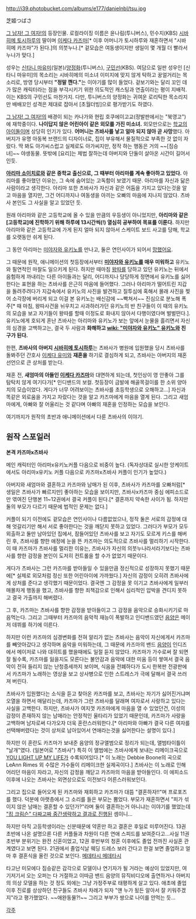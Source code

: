 http://i39.photobucket.com/albums/e177/danielnbl/tsu.jpg

芝姬つばさ

[[그 남자! 그 여자!]]의 등장인물. 
로컬라이징 이름은 윤나림(투니버스), 민수지(KBS)
[[시바히메 토시하루]]의 딸이며 [[이케다 카즈마]][* 이후 어머니가 토시하루와 재혼하면서 "시바히메 카즈마"가 된다.]의 의붓누나.[* 겉모습은 여동생이지만 생일이 몇 개월 더 빨라서 누나가 맞다.]

성우는 [[신타니 마유미]](일본)/[[양정화(성우)|양정화]](투니버스), [[구민선]](KBS). 여담으로 일판 성우인 [신타니 마유미]의 목소리는 시바히메의 미소녀 이미지에 맞지 않게 탁하고 꿍얼거리는 목소리로, 방영 당시부터 '''"정말 깬다."'''는 이야기를 많이 들었다. 겉보기와는 달리 꼬인 데가 많은 캐릭터라는 점을 부각시키기 위한 의도적인 캐스팅과 연출이라는 평이 지배적. 이는 KBS의 구민선도 마찬가지. 다만, 투니버스의 양정화는 귀여운 로리틱한 목소리지만 배배꼬인 성격은 제대로 잡아서 [초월더빙]으로 평가받기도 하였다.

[[그 남자! 그 여자!]]의 배경이 되는 카나가와 현립 호쿠에이고교(정발판에서는 "북영고")에 재학중이다. '''나이답지 않은 어린아이 같은 외모를 가진 미소녀.''' 외모만으로는 [[학교의 아이돌]]이며 상당히 인기가 있다. '''어머니는 츠바사를 낳고 얼마 되지 않아 곧 사망'''했다. 아버지가 유명 아동복 브랜드의 디자이너로, 집이 부유해서 물질적으로 부족한 것 없이 자랐다. 딱 봐도 아가씨스럽고 실제로도 아가씨지만, 정작 하는 행동은 거의 ~~[짐승녀]~~ 야생동물. 뜻밖에 [요리]는 제법 잘하는데 아버지와 단둘이 살아온 시간이 길어서인듯.

'''[[아리마 소이치로]]와 같은 중학교 출신으로, 그 때부터 아리마를 계속 좋아하고 있었다.''' 아리마를 좋아했던 이유는, 그 속에 숨어있는 고독함이 보였기 때문. 아리마를 자신과 닮은 사람이라고 생각한다. 아리마 또한 츠바사가 자신과 같은 어둠을 가지고 있다는것을 알고 마음을 열지만, 그건 어디까지나 여동생을 아끼는 오빠의 마음에 지나지 않았다. 츠바사 본인도 그 사실을 알고 있었던 듯.

원래 아리마와 같은 고등학교에 올 수 있을 만큼의 우등생이 아니었지만, '''아리마와 같은 [고등학교]에 진학하기 위해 하루에 13시간씩(!) 열심히 공부하여 목표를 이룬다.''' 하지만 아리마와 같은 고등학교에 가게 된지 얼마 되지 않아서 스케이트 보드 사고를 당해, 학교를 오랫동안 쉬게 된다.

그 동안 아리마는 [[미야자와 유키노]]를 만나고, 둘은 연인사이가 되어서 [[망했어요]]. 

그 때문에 원작, 애니메이션의 첫등장에서부터 '''[[미야자와 유키노]]를 매우 미워하고''' 유키노와 필연적인 마찰도 일으키게 된다. 하지만 때마침 [[왕따]]를 당하고 있던 유키노는 뒤에서 음험하게 까내리는 다른 아이들과는 달리, 어디까지나 당당하게 정면에서 유키노를 싫어한다는 표현을 하는 츠바사를 은근히 마음에 들어했다. 그러나 아리마가 떨어트린 지갑을 돌려주려다가 지갑속에서 유키노의 사진을 발견하고 질투심에 혹해서 몰래 사진을 찢어 소각장에 버리게 되고 이걸 본 유키노는 배신감에 ~~빡쳐서~~ 진심으로 분노해 폭주[* 때 마침, 왕따사건을 뉘우치고 사과하러가던 유키노의 반 친구들이 이 때의 유키노의 모습을 보고 자기들이 왕따를 할때 이정도로 화내지 않아서 다행이였다며 벌벌떤다.]. 유키노에게 호되게 혼난 츠바사는 아리마와 유키노가 보는 앞에서 눈물을 흘리면서 자신의 심경을 고백하고는, 결국 두 사람과 '''화해하고 [[wiki: "미야자와 유키노" 유키노]]와 친구가 된다.'''

한편, '''츠바사의 아버지 [[시바히메 토시하루]]'''는 츠바사가 병원에 입원했을 당시 츠바사를 돌봐주던 간호사 [[이케다 유미]]와 '''재혼을''' 하기로 결심하게 되고, 츠바사는 아버지의 재혼선언으로 큰 상처를 받는다.

재혼 전, '''새엄마의 아들인 [[이케다 카즈마]]'''와 대면하게 되는데, 첫인상이 영 안좋아 그를 탐탁치 않게 여기다가[* 인디밴드의 보컬. 첫등장이 금발에 해골목걸이를 한 소위 양아치의 모습이었다. 게다가 너무 어려보이는 츠바사를 초등학생으로 오해하고…] 자신과 똑같은 외로움을 가지고 자랐다는 것을 알고 카즈마에게 마음을 열게 된다. 그리고 새엄마에게, 아빠와 잘 어울리는 것 같다며 아빠의 재혼을 인정하는 모습을 보인다.

여기까지가 원작의 초반과 애니메이션에서 다룬 츠바사의 이야기.

== 원작 스포일러 ==
{{{#!html
<div style="border: 3px solid Orange;padding:10px;margin-bottom:0px"><b style="font-size:18px">주의! 내용 누설이 있습니다.</b>

본 항목과 하위 항목은 작품의 줄거리나 결말, 반전 요소를 설명하고 있습니다.
작품의 내용 누설을 원하지 않는다면 이 문서를 닫아 주세요.</div>}}}

'''본격 카즈마x츠바사'''

메인 캐릭터인 아리마x유키노커플 다음으로 비중이 높다.
(독자상대로 실시한 앙케이트에서도 아리마x유키노 커플 다음으로 카즈마x츠바사 커플이 인기가 높았다.)

아버지와 새엄마와 결혼하고 카즈마와 남매가 된 이후, 츠바사가 카즈마를 오빠처럼[* 생일은 츠바사가 빠르지만] 좋아하는 모습을 보이지만, 츠바사x카즈마 중심 에피소드로만 엮여진 단행본 11~12권에서 결국 커플이 된다.[* 결혼까지 약속한 사이가 됨. 하지만 둘의 부모가 다르기 때문에 법적인 문제는 없다.]

커플이 되기 이전에도 겉모습은 연인사이나 다름없었으나, 정작 둘은 서로의 감정에 대해 엇갈리기만 해서 서로 좋아한다는 것을 깨닫지 못하고 있었다. 그러다가 부모가 모두 외출하고 둘만 남아있던 집에서, 잠들어있던 츠바사를 보고 자기도 모르게 키스를 해버린 후, 츠바사를 향한 애정에 눈을 뜬 카즈마는 의도적으로 츠바사를 멀리하기 시작한다. 이 때 카즈마가 츠바사를 멀리한 이유는, 츠바사가 자신의 의붓누나라서라기보다는 츠바사를 향한 감정을 본인이 도저히 컨트롤을 할 수가 없었기 때문이다. 

게다가 츠바사는 그런 카즈마를 받아들일 수 있을만큼 정신적으로 성장하지 못했기 때문에[* 실제로 외모처럼 정신 또한 어린아이에 가까웠다.] 자신의 감정이 오히려 츠바사에게 상처를 준다고 생각했기 때문이었다. 결국엔 그 감정을 못 이기고 츠바사에게 일부러 매몰차게 행동을 했고, 츠바사를 향한 죄책감으로 인해서 심리적인 압박을 견디지 못하고 결국 가출까지 해버렸다.

그 후, 카즈마는 츠바사를 향한 감정을 받아들이고 그 감정을 음악으로 승화시키기로 마음먹는다. 그리고 그때부터 카즈마의 음악적 재능이 폭발하고 인디밴드였던 [[음양]]은 메이저 데뷔를 하기에 이른다. 

하지만 이런 카즈마의 심경변화를 전혀 알리가 없는 츠바사는 음악이 자신에게서 카즈마를 빼앗아갔다고 생각하며 음악을 미워하는데, 그 때문에 카즈마의 밴드 [[음양]]이 인디즈에서 메이저로 나와 대히트를 했을때에도 일절 듣지 않았다. 카즈마가 가수로써 잘 되면 잘 될수록, 카즈마를 잃을지도 모른다는 불안감과 음악에 대한 미움 등이 쌓여서 결국 음악이 전혀 들리지 않는 난청증세까지 보이며, 식음을 전폐하다가 도시 한복판 전광판에서 카즈마가 노래하는 영상을 보고 상사병으로 인한 스트레스가 극에 달해서 결국 쓰러져 버린다.

츠바사가 입원했다는 소식을 듣고 찾아온 카즈마를 보고, 츠바사는 자기가 싫어진거냐며 오열을 하면서 매달리는데, 카즈마가 그런 츠바사를 달래며 여자로서 사랑하고 있다는 사실을 고백한다. 하지만, 츠바사가 여지껏 카즈마에게 마음을 열 수 있었던건, 이성의 감정이 존재하지 않는 남매라는 안정적인 울타리가 있었기 때문인데, 카즈마가 사랑을 고백하며 남자로써 다가오자 더욱 혼란스러워한다.[* 아리마와 아빠가 결국 다른 여자를 선택해버렸다는 것이 상처로 남아있어서 연애라는것을 싫어한다는 설명이 있다.]

하지만 이 혼란도 카즈마가 보내준 음양의 정규앨범으로 정리가 되는데, 앨범타이틀이 "날개"였다. (일본어로 "츠바사") 특히 이 앨범에는 츠바사에게 보내는 리메이크곡으로 [[YOU LIGHT UP MY LIFE]]가 수록되어있다.[* 이 노래는 Debbie Boone의 곡으로 LeAnn Rimes 외 수많은 가수들이 리메이크한 실제곡이다.] 츠바사는 이 노래로 인해 어리던 마음이 자라고, 자신의 감정을 깨닫고 카즈마의 마음을 받아들인다. 이 에피소드 이후에 나오는 츠바사는 외면상으로도 이전보다 어른스러워보인다.

그리고 집으로 들어오게 된 카즈마와 재회하고 카즈마가 대뜸 "결혼하자!!"며 프로포즈를 했다. 덕분에 아랫층에서 그 소리를 들은 부모는 뿜었다. 부모가 재혼하면서 "피가 섞이지 않은 남매는 결혼할 수 있던가?"라며 둘이 결혼하는거 아니냐는 이야기를 했었는데 [["킹 크림슨" 다짜고짜 중간생략하고 결과로 진행]]된 셈이니...

하지만 아직 고등학생이라는 신분때문에 약혼만 하고 결혼은 후일로 미루어진다. 13권 초반에 나온 설명으론 다른 커플들과 차원이 다른 연애 스피드를 보여준다고...사실 11권 초반부 분위기는 완전 신혼이었고, 12권 후반부의 청혼 이후에도 졸업 전까진 사실혼 관계였다고 보면 된다. 21권에서 졸업식날 웨딩 드레스 보러 간다고 한걸 보면 졸업하고 얼마 후 결혼식을 올린 것으로 보인다. [[메데타시 메데타시]] 

타고난 미모에다 짐승같은 감각으로 모델이나 연기자가 될 거라는 예상이 있었지만, 여기저기서 오는 오퍼는 다 거절하고 이따금 밴드 음양의 뮤직비디오에 출연하거나 아버지의 의상 모델을 하는 것 정도 외에는 그냥 가정주부로 태평하게 살고 있다. 애초에 졸업 이후 진로를 상상하던 친구들도 츠바사 차례가 되자 "얜 누가 됬든 알아서 잘 키워주겠지"라고 평가했었다. ~~애완동물?!~~ 그리고 부부가 쌍으로 나이를 안먹는 듯...

[[각주]]
